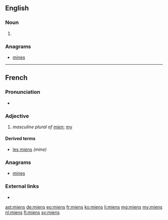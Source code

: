 ==English==

===Noun===
{{head|en|noun plural form}}

# {{plural of|mien|lang=en}}

===Anagrams===
* [[mines#English|mines]]

----

==French==

===Pronunciation===
* {{IPA|/mjɛ̃/|lang=fr}}

===Adjective===
{{head|fr|adjective}}

# {{lb|fr|archaic}} ''masculine plural of [[mien]]''; [[my]]

====Derived terms====
* [[les miens]] ''(mine)''

===Anagrams===
* [[mines#French|mines]]

===External links===
* {{R:TLFi}}

[[ast:miens]]
[[de:miens]]
[[eo:miens]]
[[fr:miens]]
[[ko:miens]]
[[li:miens]]
[[mg:miens]]
[[my:miens]]
[[nl:miens]]
[[fi:miens]]
[[sv:miens]]